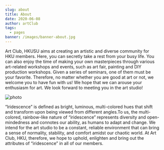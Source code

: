 ```yaml
---
slug: about
title: About
date: 2020-06-08
author: artClub
tags:
  - pages
banner: /images/banner-about.jpg
---
```


Art Club, HKUSU aims at creating an artistic and diverse community for HKU members. Here, you can secretly take a rest from your busy life. You can also enjoy the time of making your own masterpieces through various art-related workshops and events, such as art fair, painting and DIY production workshops. Given a series of seminars, one of them must be your favorite. Therefore, no matter whether you are good at art or not, we welcome you to have fun with us! We hope that we can arouse your enthusiasm for art. We look forward to meeting you in the art studio!

![photo](/images/about.jpg)

“Iridescence” is defined as bright, luminous, multi-colored hues that shift and transform upon being viewed from different angles.To us, the multi-colored, rainbow-like nature of “iridescence” represents diversity and open-mindedness and connotes our ability, as humans to adapt and change. We intend for the art studio to be a constant, reliable environment that can bring a sense of normality, stability, and comfort amidst our chaotic world. At Art Club, HKU, therefore, we hope to uphold, enlighten and bring out the attributes of “iridescence” in all of our members.
